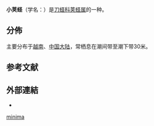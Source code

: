 {{Speciesbox
 | taxon = Siliqua minima
 | authority = (Gmelin, 1791)
}}

'''小荚蛏'''（学名：''{{lang|la|Siliqua minima}}''）是[[刀蛏科|刀蛏科]][[荚蛏属|荚蛏属]]的一种{{r|shell_3849}}。

==分佈==
主要分布于[[越南|越南]]、[[中国大陆|中国大陆]]，常栖息在潮间带至潮下带30米{{r|shell_3849}}。

==参考文献==
{{reflist|refs=
<ref name="shell_3849">{{cite web
 |url=http://shell.sinica.edu.tw/chinese/shellbase_detail.php?science_no=3849
 |title=国际贝库：小荚蛏
 |publisher=台湾贝类资料库
 |access-date=2009-08-11
 |archive-date=2016-03-04
 |archive-url=https://web.archive.org/web/20160304205419/http://shell.sinica.edu.tw/chinese/shellbase_detail.php?science_no=3849
 |dead-url=no
 }}</ref>
}}

==外部連結==
{{commonscat|Siliqua minima}}
*{{Wikispecies-inline|Siliqua minima}}
{{Taxonbar}}
[[Category:荚蛏属|minima]]
{{Mollusc-stub}}